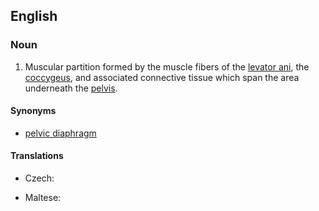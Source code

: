 ==English==
{{wikipedia}}
===Noun===
{{en-noun|head=[[pelvic]] [[floor]]}}

# {{anatomy}} Muscular partition formed by the muscle fibers of the [[levator ani]], the [[coccygeus]], and associated connective tissue which span the area underneath the [[pelvis]].

====Synonyms====
* [[pelvic diaphragm]]

====Translations====
{{trans-top|muscular partition}}
* Czech: {{t-|cs|pánevní dno|n}}
{{trans-mid}}
* Maltese: {{t-|mt|qiegħ tal-pelvi|m|xs=Maltese}}
{{trans-bottom}}